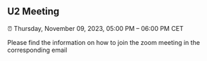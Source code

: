 ## U2 Meeting {.unnumbered}

⏰ Thursday, November 09, 2023, 05:00 PM -- 06:00 PM CET

Please find the information on how to join the zoom meeting in the corresponding email

